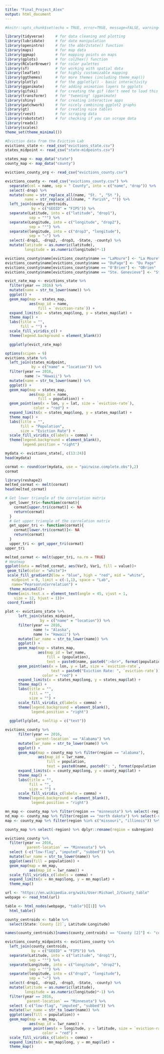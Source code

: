 ```yaml
---
title: "Final_Project_Alex"
output: html_document
---
```


```r
#knitr::opts_chunk$set(echo = TRUE, error=TRUE, message=FALSE, warning=FALSE)
```

```r
library(tidyverse)     # for data cleaning and plotting
library(lubridate)     # for date manipulation
library(openintro)     # for the abbr2state() function
library(maps)          # for map data
library(ggmap)         # for mapping points on maps
library(gplots)        # for col2hex() function
library(RColorBrewer)  # for color palettes
library(sf)            # for working with spatial data
library(leaflet)       # for highly customizable mapping
library(ggthemes)      # for more themes (including theme_map())
library(plotly)        # for the ggplotly() - basic interactivity
library(gganimate)     # for adding animation layers to ggplots
library(gifski)        # for creating the gif (don't need to load this library every time,but need it installed)
library(transformr)    # for "tweening" (gganimate)
library(shiny)         # for creating interactive apps
library(patchwork)     # for nicely combining ggplot2 graphs  
library(gt)            # for creating nice tables
library(rvest)         # for scraping data
library(robotstxt)     # for checking if you can scrape data
library(readxl)
library(scales)
theme_set(theme_minimal())
```

```r
#Eviction data from the Eviction Lab
evictions_state <- read_csv("evictions_state.csv")
states_midpoint <- read_csv("state-midpoints.csv")

states_map <- map_data("state")
county_map <- map_data("county")

evictions_county_org <- read_csv("evictions_county.csv")

evictions_county <- read_csv("evictions_county.csv") %>% 
  separate(col = name, sep = " County", into = c("name", "drop")) %>% 
  select(-drop) %>% 
  mutate(name = str_replace_all(name, "St. ", "St "),
         name = str_replace_all(name, " Parish", "")) %>% 
  left_join(county_centroids,
            by = c("GEOID" = "FIPS")) %>% 
  separate(Latitude, into = c("latitude", "drop1"), 
           sep = "°") %>% 
  separate(Longitude, into = c("longitude", "drop2"), 
           sep = "°") %>% 
  separate(longitude, into = c("drop3", "longitude"), 
           sep = "–") %>% 
  select(-drop1, -drop2, -drop3, -State, -county) %>% 
  mutate(latitude = as.numeric(latitude),
         longitude = as.numeric(longitude)*-1)

evictions_county$name[evictions_county$name == "LaMoure"] <- "La Moure"
evictions_county$name[evictions_county$name == "DuPage"] <- "Du Page"
evictions_county$name[evictions_county$name == "O'Brien"] <- "OBrien"
evictions_county$name[evictions_county$name == "Ste. Genevieve"] <- "Ste Genevieve"
```

```r
evict_rate_map <- evictions_state %>% 
  filter(year == 2016) %>% 
  mutate(name = str_to_lower(name)) %>% 
  ggplot() +
  geom_map(map = states_map,
           aes(map_id = name,
               fill = `eviction-rate`)) +
  expand_limits(x = states_map$long, y = states_map$lat) + 
  theme_map() +
  labs(title = "",
       fill = "") +
  scale_fill_viridis_c() +
  theme(legend.background = element_blank())

  ggplotly(evict_rate_map)
```

```r
options(scipen = 9)
evictions_state %>% 
  left_join(states_midpoint,
            by = c("name" = "location")) %>% 
  filter(year == 2016,
         name != "Hawaii") %>% 
  mutate(name = str_to_lower(name)) %>% 
  ggplot() +
  geom_map(map = states_map,
           aes(map_id = name,
               fill = population)) +
  geom_point(aes(x = lon, y = lat, size = `eviction-rate`),
             color = "red") +
  expand_limits(x = states_map$long, y = states_map$lat) + 
  theme_map() +
  labs(title = "",
       fill = "Population",
       size = "Eviction Rate") +
  scale_fill_viridis_c(labels = comma) +
  theme(legend.background = element_blank(),
        legend.position = "right")
```

```r
mydata <- evictions_state[, c(13:24)]
head(mydata)

cormat <- round(cor(mydata, use = "pairwise.complete.obs"),2)
cormat

library(reshape2)
melted_cormat <- melt(cormat)
head(melted_cormat)
```
```r
# Get lower triangle of the correlation matrix
  get_lower_tri<-function(cormat){
    cormat[upper.tri(cormat)] <- NA
    return(cormat)
  }
  # Get upper triangle of the correlation matrix
  get_upper_tri <- function(cormat){
    cormat[lower.tri(cormat)]<- NA
    return(cormat)
  }
  upper_tri <- get_upper_tri(cormat)
upper_tri

melted_cormat <- melt(upper_tri, na.rm = TRUE)
# Heatmap
ggplot(data = melted_cormat, aes(Var2, Var1, fill = value))+
 geom_tile(color = "white")+
 scale_fill_gradient2(low = "blue", high = "red", mid = "white", 
   midpoint = 0, limit = c(-1,1), space = "Lab", 
   name="Pearson\nCorrelation") +
  theme_minimal()+ 
 theme(axis.text.x = element_text(angle = 45, vjust = 1, 
    size = 12, hjust = 1))+
 coord_fixed() 
```

```r
plot <- evictions_state %>% 
      left_join(states_midpoint,
                by = c("name" = "location")) %>% 
      filter(year == 2016,
             name != "Alaska",      
             name != "Hawaii") %>% 
      mutate(lwr_name = str_to_lower(name)) %>% 
      ggplot() +
      geom_map(map = states_map,
               aes(map_id = lwr_name,
                   fill = (population),
                   text = paste0(name, paste0(":<br>", format(population , big.mark=","))))) +
      geom_point(aes(x = lon, y = lat, size = `eviction-rate`,
                     text = paste0("Eviction Rate: ", `eviction-rate`)),
                 color = "red") + 
      expand_limits(x = states_map$long, y = states_map$lat) + 
      theme_map() +
      labs(title = "",
           fill = "",
           size = "") +
      scale_fill_viridis_c(labels = comma) +
      theme(legend.background = element_blank(),
            legend.position = "right")
  
  ggplotly(plot, tooltip = c("text"))
```

```r
evictions_county %>% 
      filter(year == 2016,
             `parent-location` == "Alabama") %>% 
      mutate(lwr_name = str_to_lower(name)) %>% 
      ggplot() +
      geom_map(map = county_map %>% filter(region == "alabama"),
               aes(map_id = lwr_name,
                   fill = population,
                   text = paste0(name, paste0(": ", format(population , big.mark=","))))) +
      expand_limits(x = county_map$long, y = county_map$lat) + 
      theme_map() +
      labs(title = "",
           fill = "",
           size = "") +
      scale_fill_viridis_c(labels = comma) +
      theme(legend.background = element_blank(),
            legend.position = "right")
```

```r
mn_map <- county_map %>% filter(region == "minnesota") %>% select(-region) %>% dplyr::rename(region = subregion)
nd_map <- county_map %>% filter(region == "north dakota") %>% select(-region) %>% dplyr::rename(region = subregion)
map <- county_map %>% filter(region %in% c("missouri", "illinois")) %>% select(-region) %>% dplyr::rename(region = subregion)

county_map %>% select(-region) %>% dplyr::rename(region = subregion)

evictions_county %>% 
  filter(year == 2016,
         `parent-location` == "Minnesota") %>% 
  select (-c("low-flag", "imputed", "subbed")) %>% 
  mutate(lwr_name = str_to_lower(name)) %>% 
  ggplot(aes(fill = population)) +
  geom_map(map = mn_map,
           aes(map_id = lwr_name)) +
  scale_fill_viridis_c(labels = comma) +
  expand_limits(x = mn_map$long, y = mn_map$lat) + 
  theme_map()
```

```r
url <- "https://en.wikipedia.org/wiki/User:Michael_J/County_table"
webpage <- read_html(url)

table <- html_nodes(webpage, "table")[[1]] %>% 
  html_table()

county_centroids <- table %>% 
  select(State:`County [2]`, Latitude:Longitude)

names(county_centroids)[names(county_centroids) == "County [2]"] <- "county"

evictions_county_midpoints <- evictions_county %>% 
  left_join(county_centroids,
            by = c("GEOID" = "FIPS")) %>% 
  separate(Latitude, into = c("latitude", "drop1"), 
           sep = "°") %>% 
  separate(Longitude, into = c("longitude", "drop2"), 
           sep = "°") %>% 
  separate(longitude, into = c("drop3", "longitude"), 
           sep = "–") %>% 
  select(-drop1, -drop2, -drop3, -State, -county) %>% 
  mutate(latitude = as.numeric(latitude),
         longitude = as.numeric(longitude)*-1) %>%
  filter(year == 2016,
         `parent-location` == "Minnesota") %>% 
  select (-c("low-flag", "imputed", "subbed")) %>% 
  mutate(lwr_name = str_to_lower(name)) %>% 
  ggplot(aes(fill = population)) +
  geom_map(map = mn_map,
           aes(map_id = lwr_name)) +
        geom_point(aes(x = longitude, y = latitude, size = `eviction-rate`),
                 color = "red") + 
  scale_fill_viridis_c(labels = comma) +
  expand_limits(x = mn_map$long, y = mn_map$lat) + 
  theme_map()
```

